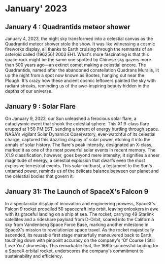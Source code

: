 # January' 2023

## January 4 : Quadrantids meteor shower

January 4, 2023, the night sky transformed into a celestial canvas as the Quadrantid meteor shower stole the show. It was like witnessing a cosmic fireworks display, all thanks to Earth cruising through the remnants of an asteroid called (196256) 2003 EH1. What's more fascinating is that this space rock might be the same one spotted by Chinese sky gazers more than 500 years ago—an extinct comet making a celestial encore. The Quadrantids, named after the abandoned constellation Quadrans Muralis, lit up the night from a spot now known as Bootes, hanging out near the Plough. It's crazy how these ancient cosmic leftovers painted the sky with radiant streaks, reminding us of the awe-inspiring beauty hidden in the depths of our universe.


## January 9 : Solar Flare

On January 9, 2023, our Sun unleashed a ferocious solar flare, a cataclysmic event that shook the celestial sphere. This X1.9-class flare erupted at 1:50 PM EST, sending a torrent of energy hurtling through space. NASA's vigilant Solar Dynamics Observatory, ever-watchful of its celestial charge, captured this dazzling display of solar power, etching it into the annals of solar history. The flare's peak intensity, designated an X-class, marked it as one of the most powerful solar events in recent memory. The X1.9 classification, however, goes beyond mere intensity; it signifies a sheer magnitude of energy, a celestial explosion that dwarfs even the most explosive terrestrial events. This solar outburst, a testament to the Sun's untamed power, reminds us of the delicate balance between our planet and the celestial bodies that govern it.


## January 31: The Launch of SpaceX's Falcon 9

In a spectacular display of innovation and engineering prowess, SpaceX's Falcon 9 rocket propelled 50 spacecraft into orbit, leaving onlookers in awe with its graceful landing on a ship at sea. The rocket, carrying 49 Starlink satellites and a rideshare payload from D-Orbit, soared into the California sky from Vandenberg Space Force Base, marking another milestone in SpaceX's mission to revolutionize space travel. As the rocket majestically ascended, its reusable first stage masterfully maneuvered back to Earth, touching down with pinpoint accuracy on the company's 'Of Course I Still Love You' droneship. This remarkable feat, the 168th successful landing for a SpaceX orbital rocket, underscores the company's commitment to sustainability and efficiency.

